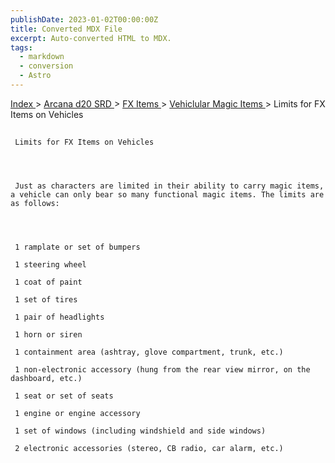 ```yaml
---
publishDate: 2023-01-02T00:00:00Z
title: Converted MDX File
excerpt: Auto-converted HTML to MDX.
tags:
  - markdown
  - conversion
  - Astro
---
```


[
Index
](-index) >
[
Arcana d20 SRD
](arcana-d20-srd-index) >
[
FX Items
](arcana-d20-srd-fx-items-index) >
[
Vehiclular Magic Items
](arcana-d20-srd-fx-items-vehicular-magic-items-index) > Limits for FX Items on Vehicles

##

     Limits for FX Items on Vehicles




     Just as characters are limited in their ability to carry magic items, a vehicle can only bear so many functional magic items. The limits are as follows:




     1 ramplate or set of bumpers

     1 steering wheel

     1 coat of paint

     1 set of tires

     1 pair of headlights

     1 horn or siren

     1 containment area (ashtray, glove compartment, trunk, etc.)

     1 non-electronic accessory (hung from the rear view mirror, on the dashboard, etc.)

     1 seat or set of seats

     1 engine or engine accessory

     1 set of windows (including windshield and side windows)

     2 electronic accessories (stereo, CB radio, car alarm, etc.)

